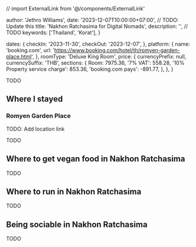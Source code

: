 // import ExternalLink from '@/components/ExternalLink'

  author: 'Jethro Williams',
  date: '2023-12-07T10:00:00+07:00', // TODO: Update this
  title: 'Nakhon Ratchasima for Digital Nomads',
  description: '', // TODO
  keywords: ['Thailand', 'Korat'],
}

  dates: {
    checkIn: '2023-11-30',
    checkOut: '2023-12-07',
  },
  platform: {
    name: 'booking.com',
    url: 'https://www.booking.com/hotel/th/romyen-garden-place.html',
  },
  roomType: 'Deluxe King Room',
  price: {
    currencyPrefix: null,
    currencySuffix: 'THB',
    sections: {
      Room: 7975.36,
      '7% VAT': 558.28,
      '10% Property service charge': 853.36,
      'booking.com pays': -891.77,
    },
  },
}


TODO

## Where I stayed

### Romyen Garden Place

TODO: Add location link

<AccommodationTable details={romyenGardenPlaceDetails} />

TODO

## Where to get vegan food in Nakhon Ratchasima

TODO

## Where to run in Nakhon Ratchasima

TODO

## Being sociable in Nakhon Ratchasima

TODO
